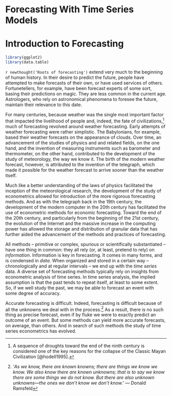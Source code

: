 # Forecasting With Time Series Models {-}

# Introduction to Forecasting

```r
library(ggplot2)
library(data.table)
```

`r newthought('Roots of forecasting')` extend very much to the beginning of human history. In their desire to predict the future, people have attempted to make forecasts of their own, or have used services of others. Fortunetellers, for example, have been forecast experts of some sort, basing their predictions on magic. They are less common in the current age. Astrologers, who rely on astronomical phenomena to foresee the future, maintain their relevance to this date. 

For many centuries, because weather was the single most important factor that impacted the livelihood of people and, indeed, the fate of civilizations,^[A sequence of droughts toward the end of the ninth century is considered one of the key reasons for the collapse of the Classic Mayan Civilization [@hodell1995].] much of forecasting revolved around weather forecasting. Early attempts of weather forecasting were rather simplistic. The Babylonians, for example, based their weather forecasts on the appearance of clouds. Over time, an advancement of the studies of physics and and related fields, on the one hand, and the invention of measuring instruments such as barometer and thermometer, on the other hand, contributed to the development of the study of meteorology, the way we know it. The birth of the modern weather forecast, however, is attributed to the invention of the telegraph, which made it possible for the weather forecast to arrive sooner than the weather itself. 


Much like a better understanding of the laws of physics facilitated the inception of the meteorological research, the development of the study of econometrics allowed for introduction of the more rigorous forecasting methods. And as with the telegraph back in the 19th century, the development of the modern computer in the 20th century has facilitated the use of econometric methods for economic forecasting. Toward the end of the 20th century, and particularly from the beginning of the 21st century, the evolution of the Internet and the massive increase in the computing power has allowed the storage and distribution of granular data that has further aided the advancement of the methods and practices of forecasting. 

All methods -- primitive or complex, spurious or scientifically substantiated -- have one thing in common: they all rely (or, at least, pretend to rely) on *information*. Information is key in forecasting. It comes in many forms, and is condensed in *data*. When organized and stored in a certain way -- chronologically and at regular intervals -- we end up with the *time series* data. A diverse set of forecasting methods typically rely on insights from econometric analysis of time series. In time series analysis, the implied assumption is that the past tends to repeat itself, at least to some extent. So, if we well study the past, we may be able to forecast an event with some degree of accuracy. 

Accurate forecasting is difficult. Indeed, forecasting is difficult because of all the unknowns we deal with in the process.^['*As we know, there are known knowns; there are things we know we know. We also know there are known unknowns; that is to say we know there are some things we do not know. But there are also unknown unknowns—the ones we don't know we don't know.*'
--- Donald Ramsfeld] As a result, there is no such thing as precise forecast, even if by fluke we were to exactly predict an outcome of an event. But some methods can yield more accurate forecasts, on average, than others. And in search of such methods the study of time series econometrics has evolved. 

